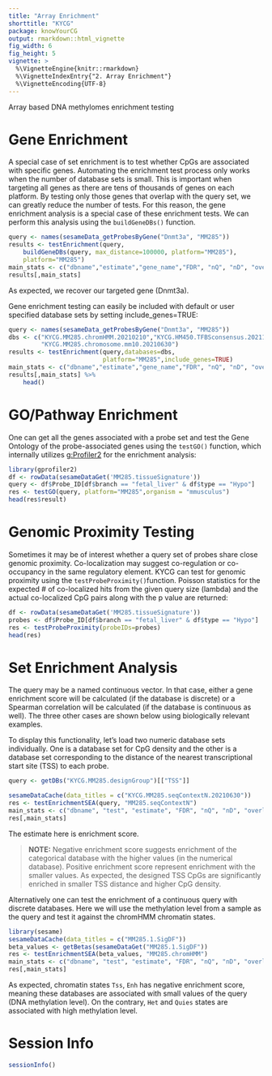 ```yaml
---
title: "Array Enrichment"
shorttitle: "KYCG"
package: knowYourCG
output: rmarkdown::html_vignette
fig_width: 6
fig_height: 5
vignette: >
  %\VignetteEngine{knitr::rmarkdown}
  %\VignetteIndexEntry{"2. Array Enrichment"}
  %\VignetteEncoding{UTF-8}
---
```


Array based DNA methylomes enrichment testing

# Gene Enrichment

A special case of set enrichment is to test whether CpGs are associated with
specific genes. Automating the enrichment test process only works when the
number of database sets is small. This is important when targeting all genes as
there are tens of thousands of genes on each platform. By testing only those
genes that overlap with the query set, we can greatly reduce the number of
tests. For this reason, the gene enrichment analysis is a special case of these
enrichment tests. We can perform this analysis using the
```buildGeneDBs()``` function.

```r
query <- names(sesameData_getProbesByGene("Dnmt3a", "MM285"))
results <- testEnrichment(query, 
    buildGeneDBs(query, max_distance=100000, platform="MM285"),
    platform="MM285")
main_stats <- c("dbname","estimate","gene_name","FDR", "nQ", "nD", "overlap")
results[,main_stats]
```

As expected, we recover our targeted gene (Dnmt3a).

Gene enrichment testing can easily be included with default or
user specified database sets by setting include_genes=TRUE:

```r
query <- names(sesameData_getProbesByGene("Dnmt3a", "MM285"))
dbs <- c("KYCG.MM285.chromHMM.20210210","KYCG.HM450.TFBSconsensus.20211013",
         "KYCG.MM285.chromosome.mm10.20210630")
results <- testEnrichment(query,databases=dbs,
                          platform="MM285",include_genes=TRUE)
main_stats <- c("dbname","estimate","gene_name","FDR", "nQ", "nD", "overlap")
results[,main_stats] %>% 
    head()
```


# GO/Pathway Enrichment

One can get all the genes associated with a probe set and test the 
Gene Ontology of the probe-associated genes using the ```testGO()``` function, 
which internally utilizes [g:Profiler2](https://biit.cs.ut.ee/gprofiler/gost) 
for the enrichment analysis: 

```r
library(gprofiler2)
df <- rowData(sesameDataGet('MM285.tissueSignature'))
query <- df$Probe_ID[df$branch == "fetal_liver" & df$type == "Hypo"]
res <- testGO(query, platform="MM285",organism = "mmusculus")
head(res$result)
```


# Genomic Proximity Testing

Sometimes it may be of interest whether a query set of probes share close 
genomic proximity. Co-localization may suggest co-regulation or co-occupancy 
in the same regulatory element. KYCG can test for genomic proximity using 
the ```testProbeProximity()```function. Poisson statistics for the expected # 
of co-localized hits from the given query size (lambda) and the actual 
co-localized CpG pairs along with the p value are returned: 

```r
df <- rowData(sesameDataGet('MM285.tissueSignature'))
probes <- df$Probe_ID[df$branch == "fetal_liver" & df$type == "Hypo"]
res <- testProbeProximity(probeIDs=probes)
head(res)
```

# Set Enrichment Analysis

The query may be a named continuous vector. In that case, either a gene
enrichment score will be calculated (if the database is discrete) or a Spearman
correlation will be calculated (if the database is continuous as well). The
three other cases are shown below using biologically relevant examples.

To display this functionality, let's load two numeric database sets
individually. One is a database set for CpG density and the other is a database
set corresponding to the distance of the nearest transcriptional start site
(TSS) to each probe.

```r
query <- getDBs("KYCG.MM285.designGroup")[["TSS"]]
```

```r
sesameDataCache(data_titles = c("KYCG.MM285.seqContextN.20210630"))
res <- testEnrichmentSEA(query, "MM285.seqContextN")
main_stats <- c("dbname", "test", "estimate", "FDR", "nQ", "nD", "overlap")
res[,main_stats]
```

The estimate here is enrichment score.

> **NOTE:** Negative enrichment score suggests enrichment of the categorical
database with the higher values (in the numerical database). Positive
enrichment score represent enrichment with the smaller values. As expected, the
designed TSS CpGs are significantly enriched in smaller TSS distance and higher
CpG density.

Alternatively one can test the enrichment of a continuous query with discrete
databases. Here we will use the methylation level from a sample as the query
and test it against the chromHMM chromatin states.

```r
library(sesame)
sesameDataCache(data_titles = c("MM285.1.SigDF"))
beta_values <- getBetas(sesameDataGet("MM285.1.SigDF"))
res <- testEnrichmentSEA(beta_values, "MM285.chromHMM")
main_stats <- c("dbname", "test", "estimate", "FDR", "nQ", "nD", "overlap")
res[,main_stats] 
```

As expected, chromatin states `Tss`, `Enh` has negative enrichment score,
meaning these databases are associated with small values of the query (DNA
methylation level). On the contrary, `Het` and `Quies` states are associated 
with high methylation level.


# Session Info

```r
sessionInfo()
```
